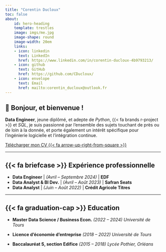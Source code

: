 ```yaml
---
title: "Corentin Ducloux"
toc: false
about:
    id: hero-heading
    template: trestles
    image: imgs/me.jpg
    image-shape: round
    image-width: 20em
    links:
    - icon: linkedin
      text: LinkedIn
      href: https://www.linkedin.com/in/corentin-ducloux-4b9793213/
    - icon: github
      text: GitHub
      href: https://github.com/CDucloux/
    - icon: envelope
      text: Email
      href: mailto:corentin_ducloux@outlook.fr
---
```


## [👋]{.wave} Bonjour, et bienvenue !

**Data Engineer**, jeune diplômé, et adepte de *Python*, {{< fa brands r-project >}} et *SQL*, je suis passionné par l'ensemble des sujets touchant de près ou de loin à la donnée, et porte également un intérêt spécifique pour l'ingénierie logicielle et l'intégration continue. 

[Télécharger mon CV  {{< fa arrow-up-right-from-square >}}](assets/en_cv.pdf){.btn .btn-outline-primary .btn role="button" .center}

***

## {{< fa briefcase >}} Expérience professionnelle

- [**Data Engineer**]{class="shiny-color"} [|]{class="toggle-invisibility"} *(Avril -- Septembre 2024)*  [ | **EDF**]{class="company"}
- [**Data Analyst & BI Dev.**]{class="shiny-color"} [|]{class="toggle-invisibility"} *(Avril -- Août 2023)* [ | **Safran Seats**]{class="company"}
- [**Data Analyst**]{class="shiny-color"} [|]{class="toggle-invisibility"} *(Juin -- Août 2022)* [ | **Crédit Agricole Titres**]{class="company"}

***

## {{< fa graduation-cap >}} Education

- **Master Data Science / Business Econ.** [*(2022 -- 2024)*]{class="education-dates"} [*Université de Tours*]{class="education-location"}

- **Licence d'économie d'entreprise** [*(2018 -- 2022)*]{class="education-dates"} [*Université de Tours*]{class="education-location"}

- **Baccalauréat S, section Edifice** [*(2015 -- 2018)*]{class="education-dates"} [*Lycée Pothier, Orléans*]{class="education-location"}